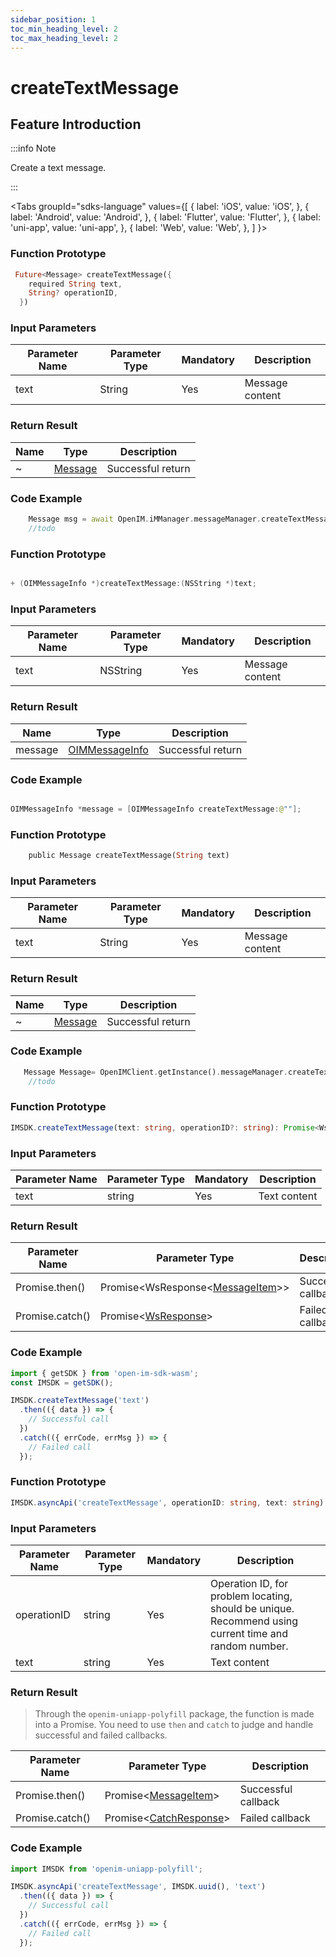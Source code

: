 ```yaml
---
sidebar_position: 1
toc_min_heading_level: 2
toc_max_heading_level: 2
---
```


# createTextMessage

## Feature Introduction

:::info Note

Create a text message.

:::

<Tabs
groupId="sdks-language"
values={[
{ label: 'iOS', value: 'iOS', },
{ label: 'Android', value: 'Android', },
{ label: 'Flutter', value: 'Flutter', },
{ label: 'uni-app', value: 'uni-app', },
{ label: 'Web', value: 'Web', },
]
}>

<TabItem value="Flutter">

### Function Prototype

```dart showLineNumbers
 Future<Message> createTextMessage({
    required String text,
    String? operationID,
  })
```

### Input Parameters

| Parameter Name | Parameter Type | Mandatory | Description |
| -------------- | -------------- | --------- | ----------- |
| text           | String         | Yes       | Message content |

### Return Result

| Name | Type                                               | Description |
| ---- | -------------------------------------------------- | ----------- |
| ~    | [Message](/class/message/messageInfo.mdx) | Successful return |

### Code Example

```dart showLineNumbers
    Message msg = await OpenIM.iMManager.messageManager.createTextMessage(text: text);
    //todo
```

</TabItem>

<TabItem value="iOS">

### Function Prototype

```swift showLineNumbers

+ (OIMMessageInfo *)createTextMessage:(NSString *)text;

```

### Input Parameters

| Parameter Name | Parameter Type | Mandatory | Description |
| -------------- | -------------- | --------- | ----------- |
| text           | NSString       | Yes       | Message content |

### Return Result

| Name    | Type                                                      | Description |
| ------- | --------------------------------------------------------- | ----------- |
| message | [OIMMessageInfo](/class/message/messageInfo.mdx) | Successful return |

### Code Example

```swift showLineNumbers

OIMMessageInfo *message = [OIMMessageInfo createTextMessage:@""];

```

</TabItem>

<TabItem value="Android">

### Function Prototype

```dart showLineNumbers
    public Message createTextMessage(String text)
```

### Input Parameters

| Parameter Name | Parameter Type | Mandatory | Description |
| -------------- | -------------- | --------- | ----------- |
| text           | String         | Yes       | Message content |

### Return Result

| Name | Type                                               | Description |
| ---- | -------------------------------------------------- | ----------- |
| ~    | [Message](/class/message/messageInfo.mdx) | Successful return |

### Code Example

```dart showLineNumbers
   Message Message= OpenIMClient.getInstance().messageManager.createTextMessage(String text)
    //todo
```

</TabItem>

<TabItem value="Web">

### Function Prototype

```ts showLineNumbers
IMSDK.createTextMessage(text: string, operationID?: string): Promise<WsResponse<MessageItem>>
```

### Input Parameters

| Parameter Name | Parameter Type | Mandatory | Description |
| -------------- | -------------- | --------- | ----------- |
| text           | string         | Yes       | Text content |

### Return Result

| Parameter Name | Parameter Type                                                                     | Description |
| -------------- | ---------------------------------------------------------------------------------- | ----------- |
| Promise.then() | Promise<WsResponse<[MessageItem](/class/message/messageInfo.mdx)>\> | Successful callback |
| Promise.catch()| Promise<[WsResponse](/class/response.mdx)\>                               | Failed callback |

### Code Example

```js showLineNumbers
import { getSDK } from 'open-im-sdk-wasm';
const IMSDK = getSDK();

IMSDK.createTextMessage('text')
  .then(({ data }) => {
    // Successful call
  })
  .catch(({ errCode, errMsg }) => {
    // Failed call
  });
```

</TabItem>

<TabItem value="uni-app">

### Function Prototype

```ts showLineNumbers
IMSDK.asyncApi('createTextMessage', operationID: string, text: string): Promise<MessageItem>
```

### Input Parameters

| Parameter Name | Parameter Type | Mandatory | Description                                                          |
| -------------- | -------------- | --------- | -------------------------------------------------------------------- |
| operationID    | string         | Yes       | Operation ID, for problem locating, should be unique. Recommend using current time and random number. |
| text           | string         | Yes       | Text content                                                         |

### Return Result

> Through the `openim-uniapp-polyfill` package, the function is made into a Promise. You need to use `then` and `catch` to judge and handle successful and failed callbacks.

| Parameter Name | Parameter Type                                                         | Description |
| -------------- | ---------------------------------------------------------------------- | ----------- |
| Promise.then() | Promise<[MessageItem](/class/message/messageInfo.mdx)\> | Successful callback |
| Promise.catch()| Promise<[CatchResponse](/class/response.mdx)\>                  | Failed callback |

### Code Example

```js showLineNumbers
import IMSDK from 'openim-uniapp-polyfill';

IMSDK.asyncApi('createTextMessage', IMSDK.uuid(), 'text')
  .then(({ data }) => {
    // Successful call
  })
  .catch(({ errCode, errMsg }) => {
    // Failed call
  });
```

</TabItem>

</Tabs>